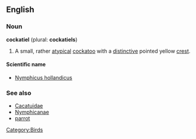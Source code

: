 {{wikipedia}}
==English==

===Noun===
'''cockatiel''' (plural: '''cockatiels''')

# A small, rather [[atypical]] [[cockatoo]] with a [[distinctive]] pointed yellow [[crest]].

====Scientific name====
*[[Nymphicus hollandicus]]

===See also===
*[[Cacatuidae]]
*[[Nymphicanae]]
*[[parrot]]

[[Category:Birds]]